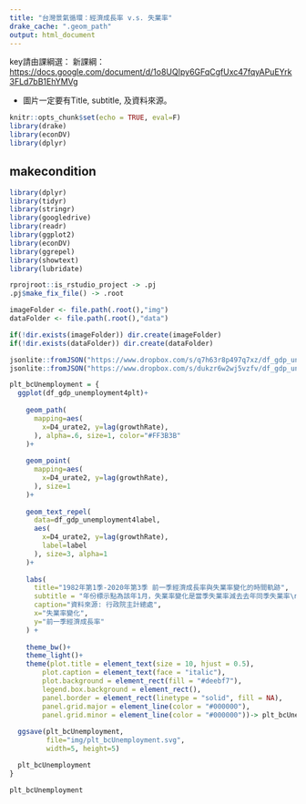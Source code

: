 ---
title: "台灣景氣循環：經濟成長率 v.s. 失業率"
drake_cache: ".geom_path"
output: html_document
---

key請由課綱選：
新課綱：<https://docs.google.com/document/d/1o8UQIpy6GFqCgfUxc47fqyAPuEYrk3FLd7bB1EhYMVg>

  * 圖片一定要有Title, subtitle, 及資料來源。


```{r setup, include=FALSE, drake=F}
knitr::opts_chunk$set(echo = TRUE, eval=F)
library(drake)
library(econDV)
library(dplyr)

```

## makecondition

```{r makecondition}
library(dplyr)
library(tidyr)
library(stringr)
library(googledrive)
library(readr)
library(ggplot2)
library(econDV)
library(ggrepel)
library(showtext)
library(lubridate)

rprojroot::is_rstudio_project -> .pj
.pj$make_fix_file() -> .root

imageFolder <- file.path(.root(),"img")
dataFolder <- file.path(.root(),"data")

if(!dir.exists(imageFolder)) dir.create(imageFolder)
if(!dir.exists(dataFolder)) dir.create(dataFolder)

jsonlite::fromJSON("https://www.dropbox.com/s/q7h63r8p497q7xz/df_gdp_unemployment4label.json?dl=1") -> df_gdp_unemployment4label
jsonlite::fromJSON("https://www.dropbox.com/s/dukzr6w2wj5vzfv/df_gdp_unemployment4plt.json?dl=1") -> df_gdp_unemployment4plt
```


```{r plt_bcUnemployment}
plt_bcUnemployment = {
  ggplot(df_gdp_unemployment4plt)+
    
    geom_path(
      mapping=aes(
        x=D4_urate2, y=lag(growthRate),
      ), alpha=.6, size=1, color="#FF3B3B"
    )+
    
    geom_point(
      mapping=aes(
        x=D4_urate2, y=lag(growthRate),
      ), size=1
    )+
    
    geom_text_repel(
      data=df_gdp_unemployment4label,
      aes(
        x=D4_urate2, y=lag(growthRate),
        label=label
      ), size=3, alpha=1
    )+
    
    labs(
      title="1982年第1季-2020年第3季 前一季經濟成長率與失業率變化的時間軌跡",
      subtitle = "年份標示點為該年1月，失業率變化是當季失業率減去去年同季失業率\n單位：%",
      caption="資料來源: 行政院主計總處",
      x="失業率變化",
      y="前一季經濟成長率"
    ) +
    
    theme_bw()+
    theme_light()+
    theme(plot.title = element_text(size = 10, hjust = 0.5), 
        plot.caption = element_text(face = "italic"),
        plot.background = element_rect(fill = "#deebf7"),
        legend.box.background = element_rect(),
        panel.border = element_rect(linetype = "solid", fill = NA),
        panel.grid.major = element_line(color = "#000000"),
        panel.grid.minor = element_line(color = "#000000"))-> plt_bcUnemployment
  
  ggsave(plt_bcUnemployment,
         file="img/plt_bcUnemployment.svg",
         width=5, height=5)

  plt_bcUnemployment
}
```


```{r}
plt_bcUnemployment
```

